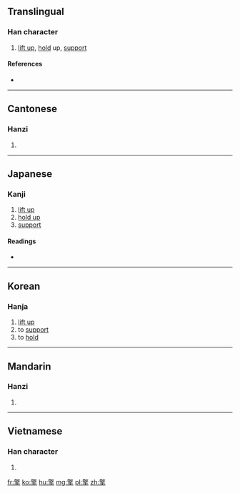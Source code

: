 ==Translingual==

===Han character===
{{Han char|rn=64|rad=手|as=13|sn=17|four=4850<sub>2</sub>|canj=廿大手 (TKQ)|ids=⿱[[敬]][[手]]}}

# [[lift up]], [[hold]] up, [[support]]

====References====
* {{Han ref|kx=0458.170|dkj=12808|dj=0807.060|hdz=31952.030|uh=64CE|ud=25806|bh=C0BA|bd=49338}}

----

==Cantonese==

===Hanzi===
{{yue-hanzi|jyut=[[king4]]|y=king4}}

# {{defn|lang=yue|sort=手13}}

----

==Japanese==

===Kanji===
{{ja-kanji|grade=|rs=手13}}

# [[lift up]]
# [[hold up]]
# [[support]]

====Readings====
* {{ja-readings|on=[[けい]] (kei), [[ぎょう]] (gyō)|kun=[[ささげる]] (sasageru)}}

----

==Korean==

===Hanja===
{{ko-hanja|hangeul=경|eumhun=|rv=gyeong|mr=kyŏng|y=kyeng}}

# [[lift up]]
# to [[support]]
# to [[hold]]

----

==Mandarin==

===Hanzi===
{{cmn-hanzi|pin=[[qíng]] ([[qing2]])|wg=ch'ing<sup>2</sup>}}

# {{defn|lang=cmn|sort=手13}}

----

==Vietnamese==

===Han character===
{{vi-readings|rs=手13| hanviet = kình}}

# {{defn|lang=vi|sort=手13}}

[[fr:擎]]
[[ko:擎]]
[[hu:擎]]
[[mg:擎]]
[[pl:擎]]
[[zh:擎]]